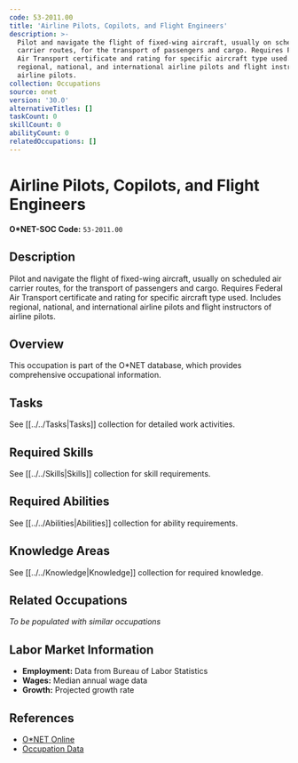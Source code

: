 ```yaml
---
code: 53-2011.00
title: 'Airline Pilots, Copilots, and Flight Engineers'
description: >-
  Pilot and navigate the flight of fixed-wing aircraft, usually on scheduled air
  carrier routes, for the transport of passengers and cargo. Requires Federal
  Air Transport certificate and rating for specific aircraft type used. Includes
  regional, national, and international airline pilots and flight instructors of
  airline pilots.
collection: Occupations
source: onet
version: '30.0'
alternativeTitles: []
taskCount: 0
skillCount: 0
abilityCount: 0
relatedOccupations: []
---
```

# Airline Pilots, Copilots, and Flight Engineers

**O*NET-SOC Code:** `53-2011.00`

## Description

Pilot and navigate the flight of fixed-wing aircraft, usually on scheduled air carrier routes, for the transport of passengers and cargo. Requires Federal Air Transport certificate and rating for specific aircraft type used. Includes regional, national, and international airline pilots and flight instructors of airline pilots.

## Overview

This occupation is part of the O*NET database, which provides comprehensive occupational information.

## Tasks

See [[../../Tasks|Tasks]] collection for detailed work activities.

## Required Skills

See [[../../Skills|Skills]] collection for skill requirements.

## Required Abilities

See [[../../Abilities|Abilities]] collection for ability requirements.

## Knowledge Areas

See [[../../Knowledge|Knowledge]] collection for required knowledge.

## Related Occupations

*To be populated with similar occupations*

## Labor Market Information

- **Employment:** Data from Bureau of Labor Statistics
- **Wages:** Median annual wage data
- **Growth:** Projected growth rate

## References

- [O*NET Online](https://www.onetonline.org/link/summary/53-2011.00)
- [Occupation Data](https://www.onetcenter.org/)

